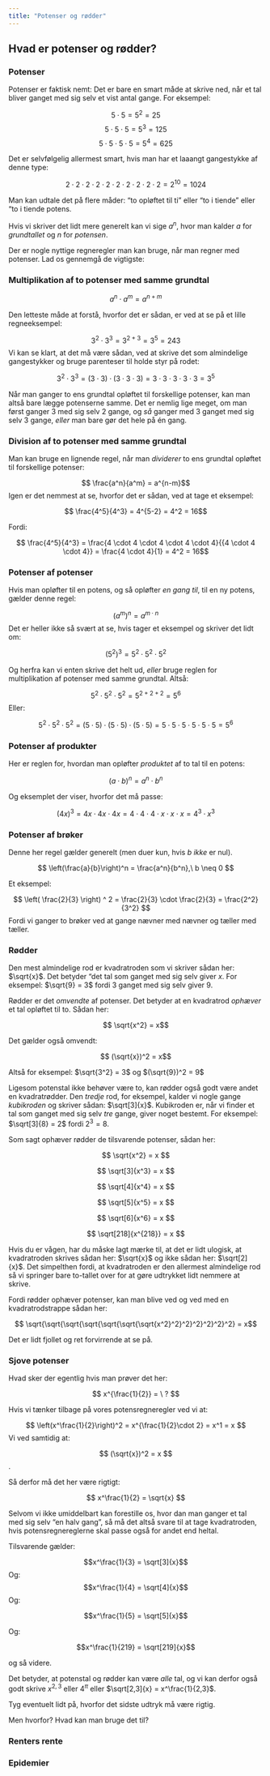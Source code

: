 ```yaml
---
title: "Potenser og rødder"
---
```



## Hvad er potenser og rødder? {#sec-potenser}
### Potenser

Potenser er faktisk nemt: Det er bare en smart måde at skrive ned, når et tal bliver ganget med sig selv et vist antal gange. For eksempel:

$$ 5 \cdot 5 = 5^2 = 25 $$
$$ 5 \cdot 5 \cdot 5 = 5^3 = 125 $$
$$ 5 \cdot 5 \cdot 5 \cdot 5 = 5^4 = 625 $$

Det er selvfølgelig allermest smart, hvis man har et laaangt gangestykke af denne type:

$$ 2 \cdot 2 \cdot 2 \cdot 2 \cdot 2 \cdot 2 \cdot 2 \cdot 2 \cdot 2 \cdot 2= 2^{10} = 1024 $$

Man kan udtale det på flere måder: "to opløftet til ti" eller "to i tiende" eller "to i tiende potens.

Hvis vi skriver det lidt mere generelt kan vi sige $a^n$, hvor man kalder $a$ for *grundtallet* og $n$ for *potensen*.

Der er nogle nyttige regneregler man kan bruge, når man regner med potenser. Lad os gennemgå de vigtigste:

### Multiplikation af to potenser med samme grundtal

$$ a^n \cdot a^m = a^{n+m}$$

Den letteste måde at forstå, hvorfor det er sådan, er ved at se på et lille regneeksempel:

$$ 3^2 \cdot 3^3 = 3^{2+3} = 3^5 = 243 $$
Vi kan se klart, at det må være sådan, ved at skrive det som almindelige gangestykker og bruge parenteser til holde styr på rodet:

$$ 3^2 \cdot 3^3 = (3 \cdot 3) \cdot (3 \cdot 3 \cdot 3) = 3 \cdot 3 \cdot 3 \cdot 3 \cdot 3 = 3^5 $$

Når man ganger to ens grundtal opløftet til forskellige potenser, kan man altså bare lægge potenserne samme. Det er nemlig lige meget, om man først ganger 3 med sig selv 2 gange, og *så* ganger med 3 ganget med sig selv 3 gange, *eller* man bare gør det hele på én gang.

### Division af to potenser med samme grundtal

Man kan bruge en lignende regel, når man *dividerer* to ens grundtal opløftet til forskellige potenser:

$$ \frac{a^n}{a^m} = a^{n-m}$$
Igen er det nemmest at se, hvorfor det er sådan, ved at tage et eksempel:


$$ \frac{4^5}{4^3} = 4^{5-2} = 4^2 = 16$$

Fordi:

$$ \frac{4^5}{4^3} = \frac{4 \cdot 4 \cdot 4 \cdot 4 \cdot 4}{{4 \cdot 4 \cdot 4}} = \frac{4 \cdot 4}{1} = 4^2 = 16$$

### Potenser af potenser

Hvis man opløfter til en potens, og så opløfter *en gang til*, til en ny potens, gælder denne regel:

$$ (a^m)^n = a^{m\cdot n} $$
Det er heller ikke så svært at se, hvis tager et eksempel og skriver det lidt om:

$$ (5^2)^3 = 5^2 \cdot 5^2 \cdot 5^2 $$

Og herfra kan vi enten skrive det helt ud, *eller* bruge reglen for multiplikation af potenser med samme grundtal. Altså:

$$ 5^2 \cdot 5^2 \cdot 5^2 = 5^{2+2+2} = 5^6 $$
Eller:

$$ 5^2 \cdot 5^2 \cdot 5^2= (5 \cdot 5) \cdot (5 \cdot 5) \cdot (5 \cdot 5) = 5 \cdot 5 \cdot 5 \cdot 5 \cdot 5 \cdot 5 = 5^6 $$

### Potenser af produkter

Her er reglen for, hvordan man opløfter *produktet* af to tal til en potens:

$$ (a \cdot b)^n = a^n \cdot b^n $$

Og eksemplet der viser, hvorfor det må passe:

$$ (4x)^3 = 4x \cdot 4x \cdot 4x = 4 \cdot 4 \cdot 4 \cdot x \cdot x \cdot x = 4^3 \cdot x^3 $$

### Potenser af brøker

Denne her regel gælder generelt (men duer kun, hvis $b$ *ikke* er nul).

$$ \left(\frac{a}{b}\right)^n = \frac{a^n}{b^n},\ b \neq 0 $$

Et eksempel:

$$ \left( \frac{2}{3} \right) ^ 2 = \frac{2}{3} \cdot \frac{2}{3} = \frac{2^2}{3^2} $$
Fordi vi ganger to brøker ved at gange nævner med nævner og tæller med tæller.

### Rødder

Den mest almindelige rod er kvadratroden som vi skriver sådan her: $\sqrt{x}$. Det betyder "det tal som ganget med sig selv giver $x$. For eksempel: $\sqrt{9} = 3$ fordi 3 ganget med sig selv giver 9.

Rødder er det *omvendte* af potenser. Det betyder at en kvadratrod *ophæver* et tal opløftet til to. Sådan her:


$$ \sqrt{x^2} = x$$

Det gælder også omvendt:

$$ (\sqrt{x})^2 = x$$

Altså for eksempel: $\sqrt{3^2} = 3$ og $(\sqrt{9})^2 = 9$ 

Ligesom potenstal ikke behøver være to, kan rødder også godt være andet en kvadratrødder. Den *tredje* rod, for eksempel, kalder vi nogle gange *kubikroden* og skriver sådan: $\sqrt[3]{x}$. Kubikroden er, når vi finder et tal som ganget med sig selv *tre* gange, giver noget bestemt. For eksempel: $\sqrt[3]{8} = 2$ fordi $2^3=8$.

Som sagt ophæver rødder de tilsvarende potenser, sådan her:

$$ \sqrt{x^2} = x $$

$$ \sqrt[3]{x^3} = x $$

$$ \sqrt[4]{x^4} = x $$

$$ \sqrt[5]{x^5} = x $$

$$ \sqrt[6]{x^6} = x $$

$$ \sqrt[218]{x^{218}} = x $$

Hvis du er vågen, har du måske lagt mærke til, at det er lidt ulogisk, at kvadratroden skrives sådan her: $\sqrt{x}$ og ikke sådan her: $\sqrt[2]{x}$. Det simpelthen fordi, at kvadratroden er den allermest almindelige rod så vi springer bare to-tallet over for at gøre udtrykket lidt nemmere at skrive.

Fordi rødder ophæver potenser, kan man blive ved og ved med en kvadratrodstrappe sådan her:

$$ \sqrt{\sqrt{\sqrt{\sqrt{\sqrt{\sqrt{\sqrt{x^2}^2}^2}^2}^2}^2}^2} = x$$

Det er lidt fjollet og ret forvirrende at se på.

### Sjove potenser

Hvad sker der egentlig hvis man prøver det her:

$$ x^{\frac{1}{2}} = \ ? $$

Hvis vi tænker tilbage på vores potensregneregler ved vi at:

$$ \left(x^\frac{1}{2}\right)^2 = x^{\frac{1}{2}\cdot 2} = x^1 = x $$
Vi ved samtidig at:

$$ (\sqrt{x})^2 = x $$. 

Så derfor må det her være rigtigt:

$$ x^\frac{1}{2} = \sqrt{x} $$

Selvom vi ikke umiddelbart kan forestille os, hvor dan man ganger et tal med sig selv "en halv gang", så må det altså svare til at tage kvadratroden, hvis potensregnereglerne skal passe også for andet end heltal.

Tilsvarende gælder:

$$x^\frac{1}{3} = \sqrt[3]{x}$$ 
Og:
$$x^\frac{1}{4} = \sqrt[4]{x}$$
Og: 

$$x^\frac{1}{5} = \sqrt[5]{x}$$ 

Og: 

$$x^\frac{1}{219} = \sqrt[219]{x}$$

og så videre.

Det betyder, at potenstal og rødder kan være *alle* tal, og vi kan derfor også godt skrive $x^{2,3}$ eller $4^\pi$ eller $\sqrt[2,3]{x} = x^\frac{1}{2,3}$.

Tyg eventuelt lidt på, hvorfor det sidste udtryk må være rigtig.

Men hvorfor? Hvad kan man bruge det til?

### Renters rente

### Epidemier
